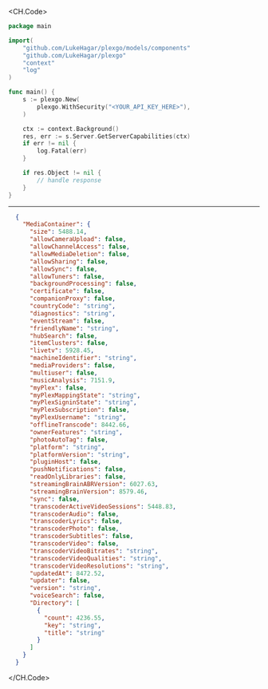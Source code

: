 
<CH.Code>
```go GetServerCapabilities.go
package main

import(
	"github.com/LukeHagar/plexgo/models/components"
	"github.com/LukeHagar/plexgo"
	"context"
	"log"
)

func main() {
    s := plexgo.New(
        plexgo.WithSecurity("<YOUR_API_KEY_HERE>"),
    )

    ctx := context.Background()
    res, err := s.Server.GetServerCapabilities(ctx)
    if err != nil {
        log.Fatal(err)
    }

    if res.Object != nil {
        // handle response
    }
}
```
---

```json Example Response
  {
    "MediaContainer": {
      "size": 5488.14,
      "allowCameraUpload": false,
      "allowChannelAccess": false,
      "allowMediaDeletion": false,
      "allowSharing": false,
      "allowSync": false,
      "allowTuners": false,
      "backgroundProcessing": false,
      "certificate": false,
      "companionProxy": false,
      "countryCode": "string",
      "diagnostics": "string",
      "eventStream": false,
      "friendlyName": "string",
      "hubSearch": false,
      "itemClusters": false,
      "livetv": 5928.45,
      "machineIdentifier": "string",
      "mediaProviders": false,
      "multiuser": false,
      "musicAnalysis": 7151.9,
      "myPlex": false,
      "myPlexMappingState": "string",
      "myPlexSigninState": "string",
      "myPlexSubscription": false,
      "myPlexUsername": "string",
      "offlineTranscode": 8442.66,
      "ownerFeatures": "string",
      "photoAutoTag": false,
      "platform": "string",
      "platformVersion": "string",
      "pluginHost": false,
      "pushNotifications": false,
      "readOnlyLibraries": false,
      "streamingBrainABRVersion": 6027.63,
      "streamingBrainVersion": 8579.46,
      "sync": false,
      "transcoderActiveVideoSessions": 5448.83,
      "transcoderAudio": false,
      "transcoderLyrics": false,
      "transcoderPhoto": false,
      "transcoderSubtitles": false,
      "transcoderVideo": false,
      "transcoderVideoBitrates": "string",
      "transcoderVideoQualities": "string",
      "transcoderVideoResolutions": "string",
      "updatedAt": 8472.52,
      "updater": false,
      "version": "string",
      "voiceSearch": false,
      "Directory": [
        {
          "count": 4236.55,
          "key": "string",
          "title": "string"
        }
      ]
    }
  }
```
</CH.Code>
